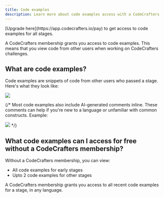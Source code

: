 ```yaml
---
title: Code examples
description: Learn more about code examples access with a CodeCrafters membership
---
```


<Tip>
  [Upgrade here](https://app.codecrafters.io/pay) to get access to code examples for all stages.
</Tip>

A CodeCrafters membership grants you access to code examples. This means that you view code from other users when working on CodeCrafters challenges.

## What are code examples?

Code examples are snippets of code from other users who passed a stage. Here's what they look like:

<Frame>
  <img className="w-full" src="/img/membership/code-examples.png" />
</Frame>

{/* Most code examples also include AI-generated comments inline. These comments can help if you're new to a language or unfamiliar with common constructs. Example:

<Frame>
  <img className="w-full" src="/img/membership/code-example-comments.png" />
</Frame> */}

## What code examples can I access for free without a CodeCrafters membership?

Without a CodeCrafters membership, you can view:

- All code examples for early stages
- Upto 2 code examples for other stages

A CodeCrafters membership grants you access to all recent code examples for a stage, in any language.
